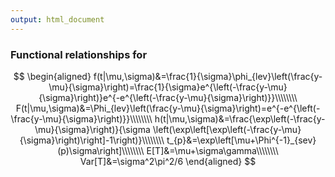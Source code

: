 ---
output: html_document
---

### Functional relationships for <script type='math/tex'>Y \sim LEV(\mu,\sigma),\;\;Y\in(-\infty,\infty)</script>

$$
\begin{aligned}
f(t|\mu,\sigma)&=\frac{1}{\sigma}\phi_{lev}\left(\frac{y-\mu}{\sigma}\right)=\frac{1}{\sigma}e^{\left(-\frac{y-\mu}{\sigma}\right)}e^{-e^{\left(-\frac{y-\mu}{\sigma}\right)}}\\\\\\\\
F(t|\mu,\sigma)&=\Phi_{lev}\left(\frac{y-\mu}{\sigma}\right)=e^{-e^{\left(-\frac{y-\mu}{\sigma}\right)}}\\\\\\\\
h(t|\mu,\sigma)&=\frac{\exp\left(-\frac{y-\mu}{\sigma}\right)}{\sigma \left(\exp\left[\exp\left(-\frac{y-\mu}{\sigma}\right)\right]-1\right)}\\\\\\\\
t_{p}&=\exp\left[\mu+\Phi^{-1}_{sev}(p)\sigma\right]\\\\\\\\
E[T]&=\mu+\sigma\gamma\\\\\\\\
Var[T]&=\sigma^2\pi^2/6
\end{aligned}
$$